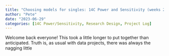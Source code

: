 ```yaml
---
title: "Choosing models for singles: 14C Power and Sensitivity (weeks 2-3)"
author: "Pete"
date: "2023-06-29"
categories: [14C Power/Sensitivity, Research Design, Project Log]
---
```


Welcome back everyone! This took a little longer to put together than anticipated. Truth is, as usual with data projects, there was always the nagging little 